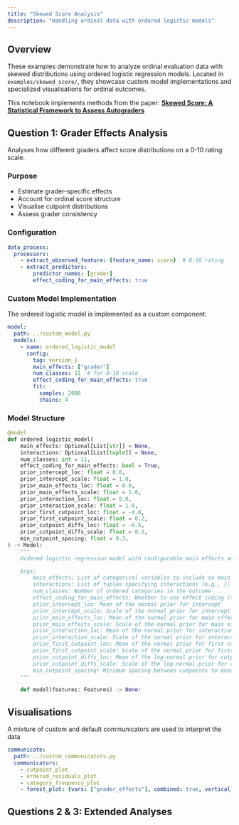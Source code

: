 ```yaml
---
title: "Skewed Score Analysis"
description: "Handling ordinal data with ordered logistic models"
---
```


## Overview

These examples demonstrate how to analyze ordinal evaluation data with skewed distributions using ordered logistic regression models. Located in `examples/skewed_score/`, they showcase custom model implementations and specialized visualisations for ordinal outcomes.

This notebook implements methods from the paper: [**Skewed Score: A Statistical Framework to Assess Autograders**](https://arxiv.org/pdf/2507.03772)


## Question 1: Grader Effects Analysis

Analyses how different graders affect score distributions on a 0-10 rating scale.

### Purpose
- Estimate grader-specific effects
- Account for ordinal score structure
- Visualise cutpoint distributions
- Assess grader consistency

### Configuration

```yaml
data_process:
  processors:
    - extract_observed_feature: {feature_name: score}  # 0-10 rating
    - extract_predictors:
        predictor_names: [grader]
        effect_coding_for_main_effects: true
```

### Custom Model Implementation

The ordered logistic model is implemented as a custom component:

```yaml
model:
  path: ../custom_model.py
  models:
    - name: ordered_logistic_model
      config:
        tag: version_1
        main_effects: ["grader"]
        num_classes: 11  # for 0-10 scale
        effect_coding_for_main_effects: true
        fit:
          samples: 2000
          chains: 4
```

### Model Structure

```python
@model
def ordered_logistic_model(
    main_effects: Optional[List[str]] = None,
    interactions: Optional[List[tuple]] = None,
    num_classes: int = 11,
    effect_coding_for_main_effects: bool = True,
    prior_intercept_loc: float = 0.0,
    prior_intercept_scale: float = 1.0,
    prior_main_effects_loc: float = 0.0,
    prior_main_effects_scale: float = 1.0,
    prior_interaction_loc: float = 0.0,
    prior_interaction_scale: float = 1.0,
    prior_first_cutpoint_loc: float = -4.0,
    prior_first_cutpoint_scale: float = 0.2,
    prior_cutpoint_diffs_loc: float = -0.5,
    prior_cutpoint_diffs_scale: float = 0.3,
    min_cutpoint_spacing: float = 0.3,
) -> Model:
    """
    Ordered logistic regression model with configurable main effects and interactions.

    Args:
        main_effects: List of categorical variables to include as main effects
        interactions: List of tuples specifying interactions (e.g., [('var1', 'var2')])
        num_classes: Number of ordered categories in the outcome
        effect_coding_for_main_effects: Whether to use effect coding (sum-to-zero constraint)
        prior_intercept_loc: Mean of the normal prior for intercept
        prior_intercept_scale: Scale of the normal prior for intercept
        prior_main_effects_loc: Mean of the normal prior for main effects
        prior_main_effects_scale: Scale of the normal prior for main effects
        prior_interaction_loc: Mean of the normal prior for interactions
        prior_interaction_scale: Scale of the normal prior for interactions
        prior_first_cutpoint_loc: Mean of the normal prior for first cutpoint
        prior_first_cutpoint_scale: Scale of the normal prior for first cutpoint
        prior_cutpoint_diffs_loc: Mean of the log-normal prior for cutpoint differences
        prior_cutpoint_diffs_scale: Scale of the log-normal prior for cutpoint differences
        min_cutpoint_spacing: Minimum spacing between cutpoints to ensure identifiability
    """

    def model(features: Features) -> None:
```

## Visualisations

A mixture of custom and default communicators are used to interpret the data

```yaml
communicate:
  path: ../custom_communicators.py
  communicators:
    - cutpoint_plot
    - ordered_residuals_plot
    - category_frequency_plot
    - forest_plot: {vars: ["grader_effects"], combined: true, vertical_line: 0}
```


## Questions 2 & 3: Extended Analyses
